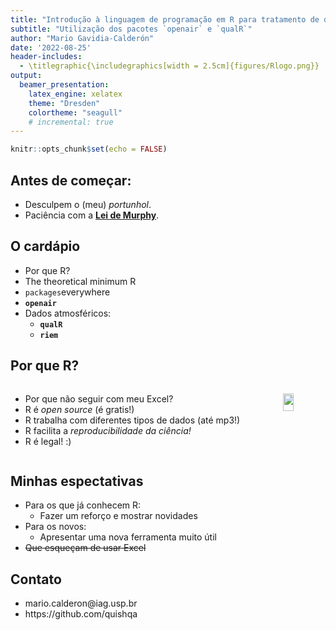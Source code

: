 ```yaml
---
title: "Introdução à linguagem de programação em R para tratamento de dados de qualidade do ar"
subtitle: "Utilização dos pacotes `openair` e `qualR`"
author: "Mario Gavidia-Calderón"
date: '2022-08-25'
header-includes:
  - \titlegraphic{\includegraphics[width = 2.5cm]{figures/Rlogo.png}}
output:
  beamer_presentation:
    latex_engine: xelatex
    theme: "Dresden"
    colortheme: "seagull"
    # incremental: true
---
```


```r
knitr::opts_chunk$set(echo = FALSE)
```

## Antes de começar:

- Desculpem o (meu) _portunhol_.
- Paciência com a [**Lei de Murphy**](https://pt.wikipedia.org/wiki/Lei_de_Murphy).


## O cardápio

- Por que R? 
- The theoretical minimum R
- `packages`everywhere
- **`openair`**
- Dados atmosféricos:
  + **`qualR`**
  + **`riem`**

## Por que R?
::: columns

:::: column
- Por que não seguir com meu Excel?
- R é _open source_ (é gratis!)
- R trabalha com diferentes tipos de dados (até mp3!)
- R facilita a _reproducibilidade da ciência!_
- R é legal! :)
::::

:::: column
![](figures/Rlogo.png){ width=50% }
::::

:::

## Minhas espectativas

- Para os que já conhecem R:
  + Fazer um reforço e mostrar novidades
- Para os novos:
  + Apresentar uma nova ferramenta muito útil
- ~~Que esqueçam de usar Excel~~

## Contato

- mario.calderon\@iag.usp.br
- https://github.com/quishqa
